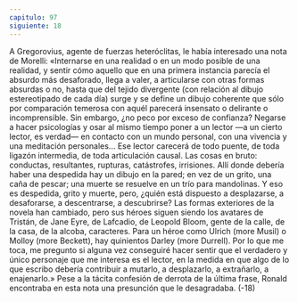 ```yaml
---
capitulo: 97
siguiente: 18
---
```


A Gregorovius, agente de fuerzas heteróclitas, le había interesado una nota de
Morelli: «Internarse en una realidad o en un modo posible de una realidad, y
sentir cómo aquello que en una primera instancia parecía el absurdo más
desaforado, llega a valer, a articularse con otras formas absurdas o no, hasta que
del tejido divergente (con relación al dibujo estereotipado de cada día) surge y se
define un dibujo coherente que sólo por comparación temerosa con aquél
parecerá insensato o delirante o incomprensible. Sin embargo, ¿no peco por
exceso de confianza? Negarse a hacer psicologías y osar al mismo tiempo poner a
un lector —a un cierto lector, es verdad— en contacto con un mundo personal,
con una vivencia y una meditación personales... Ese lector carecerá de todo
puente, de toda ligazón intermedia, de toda articulación causal. Las cosas en
bruto: conductas, resultantes, rupturas, catástrofes, irrisiones. Allí donde debería
haber una despedida hay un dibujo en la pared; en vez de un grito, una caña de
pescar; una muerte se resuelve en un trío para mandolinas. Y eso es despedida,
grito y muerte, pero, ¿quién está dispuesto a desplazarse, a desaforarse, a
descentrarse, a descubrirse? Las formas exteriores de la novela han cambiado,
pero sus héroes siguen siendo los avatares de Tristán, de Jane Eyre, de Lafcadio,
de Leopold Bloom, gente de la calle, de la casa, de la alcoba, caracteres. Para un
héroe como Ulrich (more Musil) o Molloy (more Beckett), hay quinientos Darley
(more Durrell). Por lo que me toca, me pregunto si alguna vez conseguiré hacer
sentir que el verdadero y único personaje que me interesa es el lector, en la
medida en que algo de lo que escribo debería contribuir a mutarlo, a desplazarlo,
a extrañarlo, a enajenarlo.» Pese a la tácita confesión de derrota de la última
frase, Ronald encontraba en esta nota una presunción que le desagradaba.
(-18)
